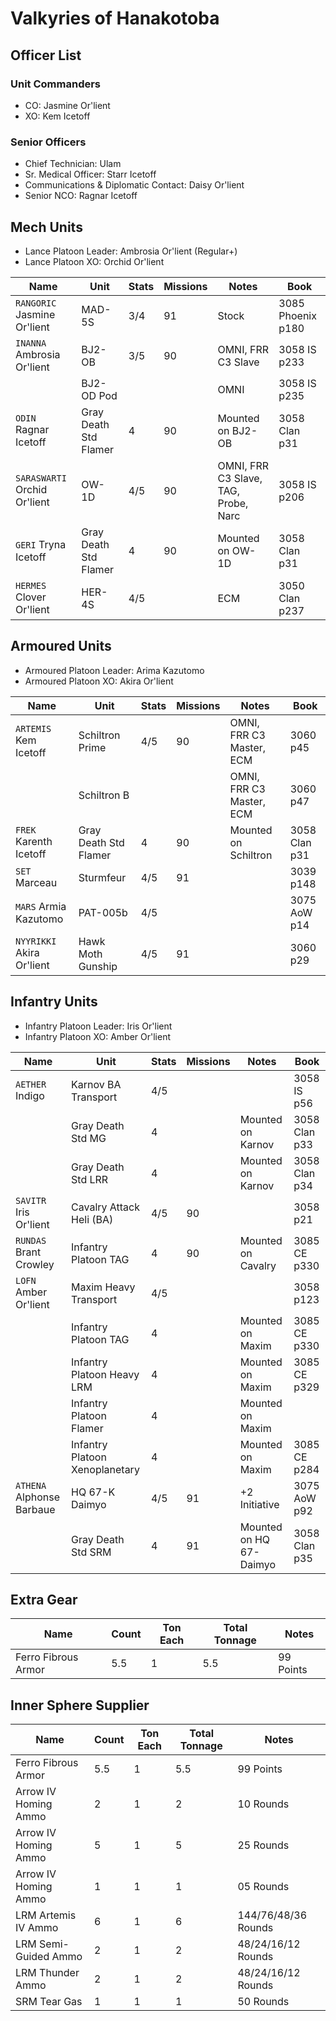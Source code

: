 # Valkyries of Hanakotoba

## Officer List

### Unit Commanders

- CO: Jasmine Or'lient
- XO: Kem Icetoff

### Senior Officers

- Chief Technician: Ulam
- Sr. Medical Officer: Starr Icetoff
- Communications & Diplomatic Contact: Daisy Or'lient
- Senior NCO: Ragnar Icetoff

## Mech Units

- Lance Platoon Leader: Ambrosia Or'lient (Regular+)
- Lance Platoon XO: Orchid Or'lient

| Name                         | Unit                  | Stats | Missions | Notes                                | Book              |
| ---------------------------- | --------------------- | ----- | -------- | ------------------------------------ | ----------------- |
| `RANGORIC` Jasmine Or'lient  | MAD-5S                | 3/4   | 91       | Stock                                | 3085 Phoenix p180 |
| `INANNA` Ambrosia Or'lient   | BJ2-OB                | 3/5   | 90       | OMNI, FRR C3 Slave                   | 3058 IS p233      |
|                              | BJ2-OD Pod            |       |          | OMNI                                 | 3058 IS p235      |
| `ODIN` Ragnar Icetoff        | Gray Death Std Flamer | 4     | 90       | Mounted on BJ2-OB                    | 3058 Clan p31     |
| `SARASWARTI` Orchid Or'lient | OW-1D                 | 4/5   | 90       | OMNI, FRR C3 Slave, TAG, Probe, Narc | 3058 IS p206      |
| `GERI` Tryna Icetoff         | Gray Death Std Flamer | 4     | 90       | Mounted on OW-1D                     | 3058 Clan p31     |
| `HERMES` Clover Or'lient     | HER-4S                | 4/5   |          | ECM                                  | 3050 Clan p237    |

## Armoured Units

- Armoured Platoon Leader: Arima Kazutomo
- Armoured Platoon XO: Akira Or'lient

| Name                      | Unit                  | Stats | Missions | Notes                    | Book          |
| ------------------------- | --------------------- | ----- | -------- | ------------------------ | ------------- |
| `ARTEMIS` Kem Icetoff     | Schiltron Prime       | 4/5   | 90       | OMNI, FRR C3 Master, ECM | 3060 p45      |
|                           | Schiltron B           |       |          | OMNI, FRR C3 Master, ECM | 3060 p47      |
| `FREK` Karenth Icetoff    | Gray Death Std Flamer | 4     | 90       | Mounted on Schiltron     | 3058 Clan p31 |
| `SET` Marceau             | Sturmfeur             | 4/5   | 91       |                          | 3039 p148     |
| `MARS` Armia Kazutomo     | PAT-005b              | 4/5   |          |                          | 3075 AoW p14  |
| `NYYRIKKI` Akira Or'lient | Hawk Moth Gunship     | 4/5   | 91       |                          | 3060 p29      |

## Infantry Units

- Infantry Platoon Leader: Iris Or'lient
- Infantry Platoon XO: Amber Or'lient

| Name                      | Unit                           | Stats | Missions | Notes                   | Book          |
| ------------------------- | ------------------------------ | ----- | -------- | ----------------------- | ------------- |
| `AETHER` Indigo           | Karnov BA Transport            | 4/5   |          |                         | 3058 IS p56   |
|                           | Gray Death Std MG              | 4     |          | Mounted on Karnov       | 3058 Clan p33 |
|                           | Gray Death Std LRR             | 4     |          | Mounted on Karnov       | 3058 Clan p34 |
| `SAVITR` Iris Or'lient    | Cavalry Attack Heli (BA)       | 4/5   | 90       |                         | 3058 p21      |
| `RUNDAS` Brant Crowley    | Infantry Platoon TAG           | 4     | 90       | Mounted on Cavalry      | 3085 CE p330  |
| `LOFN` Amber Or'lient     | Maxim Heavy Transport          | 4/5   |          |                         | 3058 p123     |
|                           | Infantry Platoon TAG           | 4     |          | Mounted on Maxim        | 3085 CE p330  |
|                           | Infantry Platoon Heavy LRM     | 4     |          | Mounted on Maxim        | 3085 CE p329  |
|                           | Infantry Platoon Flamer        | 4     |          | Mounted on Maxim        |
|                           | Infantry Platoon Xenoplanetary | 4     |          | Mounted on Maxim        | 3085 CE p284  |
| `ATHENA` Alphonse Barbaue | HQ 67-K Daimyo                 | 4/5   | 91       | +2 Initiative           | 3075 AoW p92  |
|                           | Gray Death Std SRM             | 4     | 91       | Mounted on HQ 67-Daimyo | 3058 Clan p35 |

## Extra Gear

| Name                | Count | Ton Each | Total Tonnage | Notes     |
| ------------------- | ----- | -------- | ------------- | --------- |
| Ferro Fibrous Armor | 5.5   | 1        | 5.5           | 99 Points |

## Inner Sphere Supplier

| Name                 | Count | Ton Each | Total Tonnage | Notes               |
| -------------------- | ----- | -------- | ------------- | ------------------- |
| Ferro Fibrous Armor  | 5.5   | 1        | 5.5           | 99 Points           |
| Arrow IV Homing Ammo | 2     | 1        | 2             | 10 Rounds           |
| Arrow IV Homing Ammo | 5     | 1        | 5             | 25 Rounds           |
| Arrow IV Homing Ammo | 1     | 1        | 1             | 05 Rounds           |
| LRM Artemis IV Ammo  | 6     | 1        | 6             | 144/76/48/36 Rounds |
| LRM Semi-Guided Ammo | 2     | 1        | 2             | 48/24/16/12 Rounds  |
| LRM Thunder Ammo     | 2     | 1        | 2             | 48/24/16/12 Rounds  |
| SRM Tear Gas         | 1     | 1        | 1             | 50 Rounds           |
